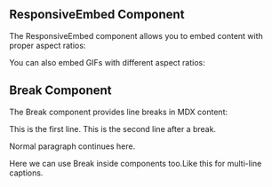 ## ResponsiveEmbed Component

The ResponsiveEmbed component allows you to embed content with proper aspect ratios:

<ResponsiveEmbed src="https://giphy.com/embed/gtakVlnStZUbe" ratio="4:3" />

You can also embed GIFs with different aspect ratios:

<ResponsiveEmbed src="https://giphy.com/embed/VqleJG2rBop7W" ratio="1:1" />

## Break Component

The Break component provides line breaks in MDX content:

This is the first line.<Break/>
This is the second line after a break.

Normal paragraph continues here.

<FigureLabel>Here we can use Break inside components too.<Break/>Like this for multi-line captions.</FigureLabel> 